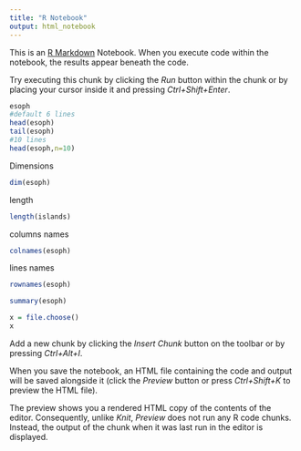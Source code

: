 ```yaml
---
title: "R Notebook"
output: html_notebook
---
```


This is an [R Markdown](http://rmarkdown.rstudio.com) Notebook. When you execute code within the notebook, the results appear beneath the code. 

Try executing this chunk by clicking the *Run* button within the chunk or by placing your cursor inside it and pressing *Ctrl+Shift+Enter*. 

```r
esoph
#default 6 lines
head(esoph)
tail(esoph)
#10 lines
head(esoph,n=10)
```
Dimensions
```r
dim(esoph)
```
length
```r
length(islands)
```
columns names
```r
colnames(esoph)
```
lines names
```r
rownames(esoph)
```
```r
summary(esoph)
```

```r
x = file.choose()
x
```

Add a new chunk by clicking the *Insert Chunk* button on the toolbar or by pressing *Ctrl+Alt+I*.

When you save the notebook, an HTML file containing the code and output will be saved alongside it (click the *Preview* button or press *Ctrl+Shift+K* to preview the HTML file).

The preview shows you a rendered HTML copy of the contents of the editor. Consequently, unlike *Knit*, *Preview* does not run any R code chunks. Instead, the output of the chunk when it was last run in the editor is displayed.
